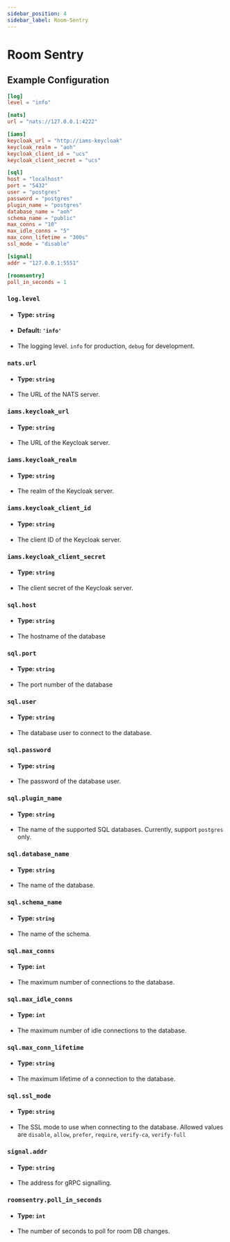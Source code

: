 ```yaml
---
sidebar_position: 4
sidebar_label: Room-Sentry
---
```

# Room Sentry

## Example Configuration

```toml
[log]
level = "info"

[nats]
url = "nats://127.0.0.1:4222"

[iams]
keycloak_url = "http://iams-keycloak"
keycloak_realm = "aoh"
keycloak_client_id = "ucs"
keycloak_client_secret = "ucs"

[sql]
host = "localhost"
port = "5432"
user = "postgres"
password = "postgres"
plugin_name = "postgres"
database_name = "aoh"
schema_name = "public"
max_conns = "10"
max_idle_conns = "5"
max_conn_lifetime = "300s"
ssl_mode = "disable"

[signal]
addr = "127.0.0.1:5551"

[roomsentry]
poll_in_seconds = 1
```

### `log.level`

-   #### Type: `string`
-   #### Default: `'info'`
-   The logging level. `info` for production, `debug` for development.

### `nats.url`

-   #### Type: `string`
-   The URL of the NATS server.

### `iams.keycloak_url`

-   #### Type: `string`
-   The URL of the Keycloak server.

### `iams.keycloak_realm`

-   #### Type: `string`
-   The realm of the Keycloak server.

### `iams.keycloak_client_id`

-   #### Type: `string`
-   The client ID of the Keycloak server.

### `iams.keycloak_client_secret`

-   #### Type: `string`
-   The client secret of the Keycloak server.

### `sql.host`

-   #### Type: `string`
-   The hostname of the database

### `sql.port`

-   #### Type: `string`
-   The port number of the database

### `sql.user`

-   #### Type: `string`
-   The database user to connect to the database.

### `sql.password`

-   #### Type: `string`
-   The password of the database user.

### `sql.plugin_name`

-   #### Type: `string`
-   The name of the supported SQL databases. Currently, support `postgres` only.

### `sql.database_name`

-   #### Type: `string`
-   The name of the database.

### `sql.schema_name`

-   #### Type: `string`
-   The name of the schema.

### `sql.max_conns`

-   #### Type: `int`
-   The maximum number of connections to the database.

### `sql.max_idle_conns`

-   #### Type: `int`
-   The maximum number of idle connections to the database.

### `sql.max_conn_lifetime`

-   #### Type: `string`
-   The maximum lifetime of a connection to the database.

### `sql.ssl_mode`

-   #### Type: `string`
-   The SSL mode to use when connecting to the database. Allowed values are `disable`, `allow`, `prefer`, `require`,
    `verify-ca`, `verify-full`

### `signal.addr`

-   #### Type: `string`
-   The address for gRPC signalling.

### `roomsentry.poll_in_seconds`

-   #### Type: `int`
-   The number of seconds to poll for room DB changes.